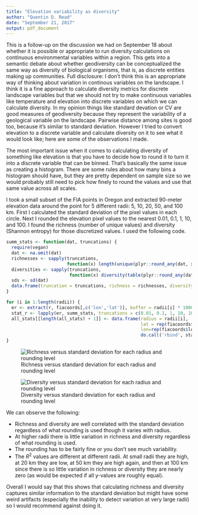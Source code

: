 ```yaml
---
title: "Elevation variability as diversity"
author: "Quentin D. Read"
date: "September 21, 2017"
output: pdf_document
---
```


This is a follow-up on the discussion we had on September 18 about whether it is possible or appropriate to run diversity calculations on continuous environmental variables within a region. This gets into a semantic debate about whether geodiversity can be conceptualized the same way as diversity of biological organisms, that is, as discrete entities making up communities. Full disclosure: I don't think this is an appropriate way of thinking about variation in continous variables on the landscape. I think it is a fine approach to calculate diversity metrics for discrete landscape variables but that we should not try to make continuous variables like temperature and elevation into discrete variables on which we can calculate diversity. In my opinion things like standard devation or CV are good measures of geodiversity because they represent the variability of a geological variable on the landscape. Pairwise distance among sites is good too, because it's similar to standard deviation. However I tried to convert elevation to a discrete variable and calculate diversity on it to see what it would look like; here are some of the observations I made.

The most important issue when it comes to calculating diversity of something like elevation is that you have to decide how to round it to turn it into a discrete variable that can be binned. That's basically the same issue as creating a histogram. There are some rules about how many bins a histogram should have, but they are pretty dependent on sample size so we would probably still need to pick how finely to round the values and use that same value across all scales.

I took a small subset of the FIA points in Oregon and extracted 90-meter elevation data around the point for 5 different radii: 5, 10, 20, 50, and 100 km. First I calculated the standard deviation of the pixel values in each circle. Next I rounded the elevation pixel values to the nearest 0.01, 0.1, 1, 10, and 100. I found the richness (number of unique values) and diversity (Shannon entropy) for those discretized values. I used the following code.

```r
summ_stats <- function(dat, truncations) {
  require(vegan)
  dat <- na.omit(dat)
  richnesses <- sapply(truncations, 
                       function(x) length(unique(plyr::round_any(dat, x))))
  diversities <- sapply(truncations, 
                        function(x) diversity(table(plyr::round_any(dat, x)), index = 'shannon'))
  sds <- sd(dat)
  data.frame(truncation = truncations, richness = richnesses, diversity = diversities, sd = sds)
}

for (i in 1:length(radii)) {
  er <- extract(r, fiacoords[,c('lon','lat')], buffer = radii[i] * 1000)
  stat_r <- lapply(er, summ_stats, truncations = c(0.01, 0.1, 1, 10, 100))
  all_stats[[length(all_stats) + 1]] <- data.frame(radius = radii[i], 
                                                   lat = rep(fiacoords$lat, each=5), 
                                                   lon=rep(fiacoords$lon, each=5), 
                                                   do.call('rbind', stat_r))
}

```

\newpage
![Richness versus standard deviation for each radius and rounding level](/Users/Q/google_drive/NASABiodiversityWG/Figures/elevation_richness_stdev.png)

\newpage
![Diversity versus standard deviation for each radius and rounding level](/Users/Q/google_drive/NASABiodiversityWG/Figures/elevation_diversity_stdev.png)

\newpage
We can observe the following:

* Richness and diversity are well correlated with the standard deviation regardless of what rounding is used though it varies with radius.
* At higher radii there is little variation in richness and diversity regardless of what rounding is used.
* The rounding has to be fairly fine or you don't see much variability.
* The $R^2$ values are different at different radii. At small radii they are high, at 20 km they are low, at 50 km they are high again, and then at 100 km since there is so little variation in richness or diversity they are nearly zero (as would be expected if all y-values are roughly equal).

Overall I would say that this shows that calculating richness and diversity captures similar information to the standard deviation but might have some weird artifacts (especially the inability to detect variation at very large radii) so I would recommend against doing it.
